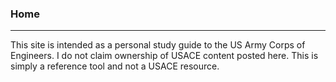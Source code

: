 <html>
	<head>
		<meta name="viewport" content="width=device-width, initial-scale=1.0">
		<meta charset="utf-8" />
		<link rel="stylesheet" type="text/css" href="css/style.css" />
		<title>Home</title>
	</head>
<body>
<h3>Home</h3>

<hr />

<p>This site is intended as a personal study guide to the US Army Corps of Engineers. I do not claim ownership of USACE content posted here. This is simply a reference tool and not a USACE resource.</p>

</body>
</html>

